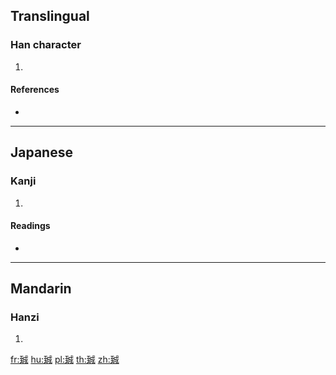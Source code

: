 {{character info/new}}
==Translingual==

===Han character===
{{Han char|rn=133|rad=至|as=07|sn=13|four=13150|canj=MGIHS,XMGIH}}

# {{defn|Han|sort=至07}}

====References====
* {{Han ref|kx=1002.040|dkj=30159|dj=1459.020|hdz=42816.070|uh=81F9|ud=33273|bh=DB56|bd=56150}}

----

==Japanese==

===Kanji===
{{ja-kanji|grade=|rs=至07}}

# {{defn|lang=ja|sort=至07}}

====Readings====
* {{ja-readings|on=[[しゅう]] (shū), [[しゅ]] (shu)|kun=[[ならう]] (narau)|nanori=}}

----

==Mandarin==

===Hanzi===
{{cmn-hanzi|pin=[[xiū]] ([[xiu1]])|wg=hsiu<sup>1</sup>}}

# {{defn|lang=cmn|sort=至07}}

[[fr:臹]]
[[hu:臹]]
[[pl:臹]]
[[th:臹]]
[[zh:臹]]